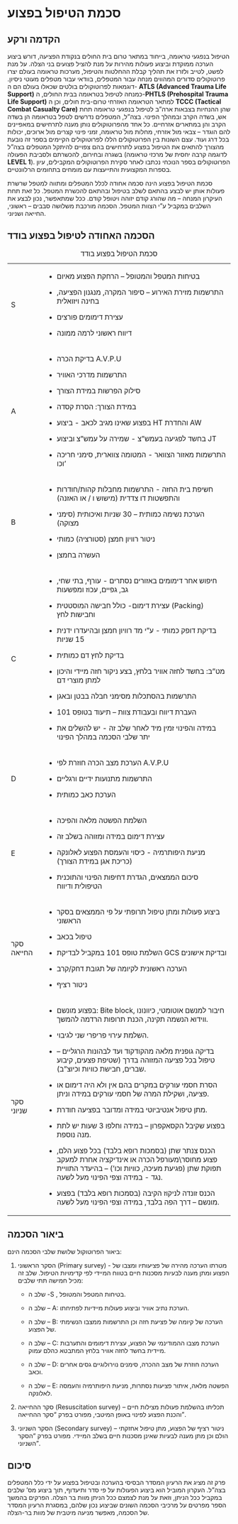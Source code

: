 # סכמת הטיפול בפצוע

## הקדמה ורקע

הטיפול בנפגעי טראומה, בייחוד במתאר טרום בית החולים בנקודת הפציעה, דורש ביצוע הערכה ממוקדת וביצוע פעולות מהירות על מנת להציל פצועים בני הצלה. על מנת לפשט, לטייב ולזרז את תהליך קבלת ההחלטות והטיפול, מערכות טראומה בעולם יצרו פרוטוקולים סדורים המהווים מנחה עבור המטפלים, בוודאי עבור מטפלים מעוטי ניסיון. דוגמאות לפרוטוקולים בולטים שכאלו בעולם הם ה- **ATLS (Advanced Trauma Life Support)** כמנחה לטיפול בטראומה בבית החולים, ה-**PHTLS (Prehospital Trauma Life Support)** למתאר הטראומה האזרחי טרום-בית חולים, וכן ה **TCCC (Tactical Combat Casualty Care)** שהן ההנחיות בצבאות ארה"ב לטיפול בנפגעי טראומה תחת אש, בשדה הקרב ובמהלך הפינוי. בצה"ל, המטפלים נדרשים לטפל בטראומה הן בשדה הקרב והן במתארים אזרחיים. כל אחד מהפרוטוקולים נותן מענה לתרחישים במאפיינים להם הוגדר -- צבאי מול אזרחי, מחלות מול טראומה, זמני פינוי קצרים מול ארוכים, יכולות בכל דרג ועוד. עצם השונות בין הפרוטוקולים הללו לפרוטוקולים הקיימים בספר זה נובעת מהצורך להתאים את הטיפול בפצוע לתרחישים בהם צפויים להיתקל המטפלים בצה"ל בשגרה ובחירום, להכשרתם ולסביבת הפעולה (לדוגמה קרבה יחסית של מרכזי טראומה **LEVEL 1**). הפרוטוקולים בספר הנוכחי נכתבו לאחר סקירת הפרוטוקולים המקבילים, עיון בספרות המקצועית והתייעצות עם מומחים בתחומים הרלוונטיים.

סכמת הטיפול בפצוע הינה סכמה אחודה לכלל המטפלים ומתווה למטפל שרשרת פעולות אותן יש לבצע בהתאם לשלב בטיפול ובהתאם להכשרת המטפל. כל זאת תחת העיקרון המנחה -- מה שהורג קודם יזוהה ויטופל קודם. ככל שמתאפשר, נכון לבצע את השלבים במקביל ע"י הצוות המטפל. הסכמה מורכבת משלושה סבבים -- ראשוני, החייאה ושניוני.

## הסכמה האחודה לטיפול בפצוע בודד

+-----------------------------------+---------------------------------------------------------------------------------------------------------------------------------------------------------------------------------------------+
| S                                 | -   בטיחות המטפל והמטופל -- הרחקת הפצוע מאיום                                                                                                                                               |
|                                   |                                                                                                                                                                                             |
|                                   | -   התרשמות מזירת האירוע -- סיפור המקרה, מנגנון הפציעה, בחינה ויזואלית                                                                                                                      |
|                                   |                                                                                                                                                                                             |
|                                   | -   עצירת דימומים פורצים                                                                                                                                                                    |
|                                   |                                                                                                                                                                                             |
|                                   | -   דיווח ראשוני לרמה ממונה                                                                                                                                                                 |
+-----------------------------------+---------------------------------------------------------------------------------------------------------------------------------------------------------------------------------------------+
| A                                 | -   בדיקת הכרה A.V.P.U                                                                                                                                                                      |
|                                   |                                                                                                                                                                                             |
|                                   | -   התרשמות מדרכי האוויר                                                                                                                                                                    |
|                                   |                                                                                                                                                                                             |
|                                   | -   סילוק הפרשות במידת הצורך                                                                                                                                                                |
|                                   |                                                                                                                                                                                             |
|                                   | -   במידת הצורך: הסרת קסדה                                                                                                                                                                  |
|                                   |                                                                                                                                                                                             |
|                                   | -   בפצוע שאינו מגיב לכאב - ביצוע HT והחדרת AW                                                                                                                                              |
|                                   |                                                                                                                                                                                             |
|                                   | -   בחשד לפגיעה בעמש"צ - שמירה על עמש"צ וביצוע JT                                                                                                                                           |
|                                   |                                                                                                                                                                                             |
|                                   | -   התרשמות מאזור הצוואר - המטומה צווארית, סימני חריכה וכו'                                                                                                                                 |
+-----------------------------------+---------------------------------------------------------------------------------------------------------------------------------------------------------------------------------------------+
| B                                 | -   חשיפת בית החזה - התרשמות מחבלות קהות/חודרות והתפשטות דו צדדית (מישוש ו / או האזנה)                                                                                                      |
|                                   |                                                                                                                                                                                             |
|                                   | -   הערכת נשימה כמותית -- 30 שניות ואיכותית (סימני מצוקה)                                                                                                                                   |
|                                   |                                                                                                                                                                                             |
|                                   | -   ניטור רוויון חמצן (סטורציה) כמותי                                                                                                                                                       |
|                                   |                                                                                                                                                                                             |
|                                   | -   העשרה בחמצן                                                                                                                                                                             |
+-----------------------------------+---------------------------------------------------------------------------------------------------------------------------------------------------------------------------------------------+
| C                                 | -   חיפוש אחר דימומים באזורים נסתרים - עורף, בתי שחי, גב, גפיים, עכוז ומפשעות                                                                                                               |
|                                   |                                                                                                                                                                                             |
|                                   | -   עצירת דימום- כולל חבישה המוסטטית (Packing) וחבישות לחץ                                                                                                                                  |
|                                   |                                                                                                                                                                                             |
|                                   | -   בדיקת דופק כמותי - ע"י מד רוויון חמצן ובהיעדרו ידנית 15 שניות                                                                                                                           |
|                                   |                                                                                                                                                                                             |
|                                   | -   בדיקת לחץ דם כמותית                                                                                                                                                                     |
|                                   |                                                                                                                                                                                             |
|                                   | -   מט"ב: בחשד לחזה אוויר בלחץ, בצע ניקור חזה מיידי והיכון למתן מוצרי דם                                                                                                                    |
|                                   |                                                                                                                                                                                             |
|                                   | -   התרשמות בהסתכלות מסימני חבלה בבטן ובאגן                                                                                                                                                 |
|                                   |                                                                                                                                                                                             |
|                                   | -   העברת דיווח ובעבודת צוות -- תיעוד בטופס 101                                                                                                                                             |
|                                   |                                                                                                                                                                                             |
|                                   | -   במידה והפינוי זמין מיד לאחר שלב זה - יש להשלים את יתר שלבי הסכמה במהלך הפינוי                                                                                                           |
+-----------------------------------+---------------------------------------------------------------------------------------------------------------------------------------------------------------------------------------------+
| D                                 | -   הערכת מצב הכרה חוזרת לפי A.V.P.U                                                                                                                                                        |
|                                   |                                                                                                                                                                                             |
|                                   | -   התרשמות מתנועות ידיים ורגליים                                                                                                                                                           |
|                                   |                                                                                                                                                                                             |
|                                   | -   הערכת כאב כמותית                                                                                                                                                                        |
+-----------------------------------+---------------------------------------------------------------------------------------------------------------------------------------------------------------------------------------------+
| E                                 | -   השלמת הפשטה מלאה והפיכה                                                                                                                                                                 |
|                                   |                                                                                                                                                                                             |
|                                   | -   עצירת דימום במידה ומזוהה בשלב זה                                                                                                                                                        |
|                                   |                                                                                                                                                                                             |
|                                   | -   מניעת היפותרמיה - כיסוי והעמסת הפצוע לאלונקה (כריכת אגן במידת הצורך)                                                                                                                    |
|                                   |                                                                                                                                                                                             |
|                                   | -   סיכום הממצאים, הגדרת דחיפות הפינוי והתוכנית הטיפולית ודיווח                                                                                                                             |
+-----------------------------------+---------------------------------------------------------------------------------------------------------------------------------------------------------------------------------------------+
| סקר החייאה                        | -   ביצוע פעולות ומתן טיפול תרופתי על פי הממצאים בסקר הראשוני                                                                                                                               |
|                                   |                                                                                                                                                                                             |
|                                   | -   טיפול בכאב                                                                                                                                                                              |
|                                   |                                                                                                                                                                                             |
|                                   | -   השלמת טופס 101 במקביל לבדיקת GCS ובדיקת אישונים                                                                                                                                         |
|                                   |                                                                                                                                                                                             |
|                                   | -   הערכה ראשונית לקיומה של תגובת דחק/קרב                                                                                                                                                   |
|                                   |                                                                                                                                                                                             |
|                                   | -   ניטור רציף                                                                                                                                                                              |
+-----------------------------------+---------------------------------------------------------------------------------------------------------------------------------------------------------------------------------------------+
| סקר שניוני                        | -   בפצוע מונשם: Bite block, חיבור למנשם אוטומטי, כיוונונו ווידוא הנשמה תקינה, הכנת תרופות הרדמה להמשך.                                                                                     |
|                                   |                                                                                                                                                                                             |
|                                   | -   השלמת עירוי פריפרי שני לגיבוי.                                                                                                                                                          |
|                                   |                                                                                                                                                                                             |
|                                   | -   בדיקה גופנית מלאה מהקודקוד ועד לבהונות הרגליים -- טיפול בכל פציעה המזוהה בדרך (שטיפת פצעים, קיבוע שברים, חבישת כוויות וכיוצ"ב).                                                         |
|                                   |                                                                                                                                                                                             |
|                                   | -   הסרת חסמי עורקים במקרים בהם אין ולא היה דימום או פציעה, ושקילת המרה של חסמי עורקים במידה וניתן.                                                                                         |
|                                   |                                                                                                                                                                                             |
|                                   | -   מתן טיפול אנטיביוטי במידה ומדובר בפציעה חודרת.                                                                                                                                          |
|                                   |                                                                                                                                                                                             |
|                                   | -   בפצוע שקיבל הקסאקפרון -- במידה וחלפו 3 שעות יש לתת מנה נוספת.                                                                                                                           |
|                                   |                                                                                                                                                                                             |
|                                   | -   הכנס צנתר שתן (בסמכות רופא בלבד) בכל פצוע הלם, פצוע מחוסר\\מעורפל הכרה או אינדיקציה אחרת למעקב תפוקת שתן (פגיעת מעיכה, כוויות וכו') -- בהיעדר התוויית נגד - במידה וצפי הפינוי מעל לשעה. |
|                                   |                                                                                                                                                                                             |
|                                   | -   הכנס זונדה לניקוז הקיבה (בסמכות רופא בלבד) בפצוע מונשם -- דרך הפה בלבד, במידה וצפי הפינוי מעל לשעה.                                                                                     |
+-----------------------------------+---------------------------------------------------------------------------------------------------------------------------------------------------------------------------------------------+

: סכמת הטיפול בפצוע בודד

## ביאור הסכמה

ביאור הפרוטוקול שלושת שלבי הסכמה הינם:

1.  הסקר הראשוני (Primary survey) - מטרתו הערכה מהירה של פציעותיו ומצבו של הפצוע ומתן מענה לבעיות מסכנות חיים בטווח המיידי לפי קדימויות הטיפול. שלב זה מכיל חמישה תתי שלבים:

    -   שלב ה -S , בטיחות המטפל והמטופל.

    -   שלב ה -- A: הערכת נתיב אוויר וביצוע פעולות מיידיות לפתיחתו.

    -   שלב ה -- B: הערכה של קיומה של פציעת חזה וכן התרשמות ממצבו הנשימתי של הפצוע.

    -   שלב ה -- C: הערכת מצבו ההמודינמי של הפצוע, עצירת דימומים והתערבות מיידית בחשד לחזה אוויר בלחץ המתבטא כהלם עמוק.

    -   שלב ה -- D: הערכה חוזרת של מצב ההכרה, סימנים נוירולוגיים גסים אחרים וכאב.

    -   שלב ה -- E: הפשטה מלאה, איתור פציעות נסתרות, מניעת היפותרמיה והעמסה לאלונקה.

2.  סקר ההחייאה (Resuscitation survey) -- תכליתו בהשלמת פעולות מצילות חיים והכנת הפצוע לפינוי באופן המיטבי, מפורט בפרק "סקר ההחייאה".

3.  הסקר השניוני (Secondary survey) -- ניטור רציף של הפצוע, מתן טיפול אחזקתי הולם וכן מתן מענה לבעיות שאינן מסכנות חיים בשלב המיידי. מפורט בפרק "הסקר השניוני".

## סיכום

פרק זה מציג את הרעיון המסדר הבסיסי בהערכה ובטיפול בפצוע על ידי כלל המטפלים בצה"ל. העקרון המוביל הוא ביצוע הפעולות על פי סדר ותיעדוף, תוך ביצוע מס' שלבים במקביל ככל הניתן, וזאת על מנת לצמצם ככל הניתן מוות בר הצלה. הפרקים בהמשך הספר מפרטים על מרכיבי הסכמה השונים שביצוע נכון שלהם, במסגרת הרעיון המסדר של הסכמה, מאפשר מניעה מיטבית של מוות בר-הצלה.
